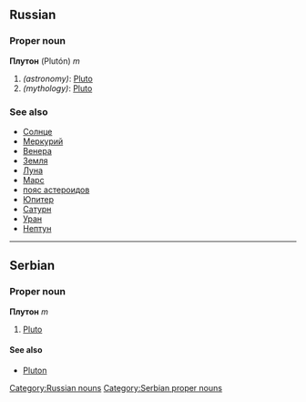 ==Russian==
[[Category:Russian nouns]]
===Proper noun===
'''Плутон''' (Plutón) ''m''

#''(astronomy)'': [[Pluto]]
#''(mythology)'': [[Pluto]]

===See also===
*[[Солнце]]
*[[Меркурий]]
*[[Венера]]
*[[Земля]]
*[[Луна]]
*[[Марс]]
*[[пояс астероидов]]
*[[Юпитер]]
*[[Сатурн]]
*[[Уран]]
*[[Нептун]]


----

==Serbian==
===Proper noun===
'''Плутон''' ''m''
#[[Pluto]]
====See also====
*[[Pluton]]
[[Category:Serbian proper nouns]]